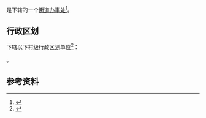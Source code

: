{{中国乡级行政区|41/17/26/217/000}}

'''{{PAGENAMEBASE}}'''是{{PRC admin/fullname|41/17/26/217/000|3}}下辖的一个[[街道办事处|街道办事处]]<ref>{{PRC admin/ref sgc|{{PRC admin/parent|41/17/26/217/000}}}}</ref>。

== 行政区划 ==
{{PAGENAMEBASE}}下辖以下村级行政区划单位<ref>{{PRC admin/ref sgc|41/17/26/217/000}}</ref>：

{{PRC admin/children|41/17/26/217/000}}。

== 参考资料 ==
{{reflist}}

{{河南行政区划小作品}}
{{PRC admin/navcat|41/17/26/217/000}}
